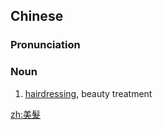 ==Chinese==
{{zh-forms|s=美发}}

===Pronunciation===
{{zh-pron
|m=měi髮
|cat=n
}}

===Noun===
{{zh-noun}}

# [[hairdressing]], beauty treatment

[[zh:美髮]]